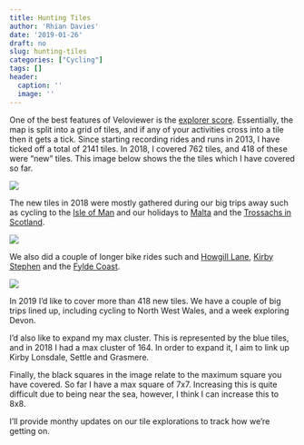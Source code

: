 ```yaml
---
title: Hunting Tiles
author: 'Rhian Davies'
date: '2019-01-26'
draft: no
slug: hunting-tiles
categories: ["Cycling"]
tags: []
header:
  caption: ''
  image: ''
---
```


One of the best features of Veloviewer is the [explorer score](https://blog.veloviewer.com/veloviewer-explorer-score-and-max-square/). Essentially, the map is split into a grid of tiles, and if any of your activities cross into a tile then it gets a tick. Since starting recording rides and runs in 2013, I have ticked off a total of 2141 tiles. In 2018, I covered 762 tiles, and 418 of these were "new" tiles. This image below shows the the tiles which I have covered so far.

![](/post/2019-01-26-hunting-tiles_files/veloviewer2018.png)

The new tiles in 2018 were mostly gathered during our big trips away such as cycling to the [Isle of Man](https://www.strava.com/activities/1699907898) and our holidays to [Malta](https://www.strava.com/activities/1386493191) and the [Trossachs in Scotland](https://www.strava.com/activities/1849609726). 

![](/post/2019-01-26-hunting-tiles_files/bigtrips2018.jpeg)

We also did a couple of longer bike rides such and [Howgill Lane](https://www.strava.com/activities/1555798288), [Kirby Stephen](https://www.strava.com/activities/1687019306) and the [Fylde Coast](https://www.strava.com/activities/1800611999).

![](/post/2019-01-26-hunting-tiles_files/longerrides.jpeg)

In 2019 I'd like to cover more than 418 new tiles. We have a couple of big trips lined up, including cycling to North West Wales, and a week exploring Devon.

I'd also like to expand my max cluster. This is represented by the blue tiles, and in 2018 I had a max cluster of 164. In order to expand it, I aim to link up Kirby Lonsdale, Settle and Grasmere. 

Finally, the black squares in the image relate to the maximum square you have covered. So far I have a max square of 7x7. Increasing this is quite difficult due to being near the sea, however, I think I can increase this to 8x8.

I'll provide monthy updates on our tile explorations to track how we're getting on.
